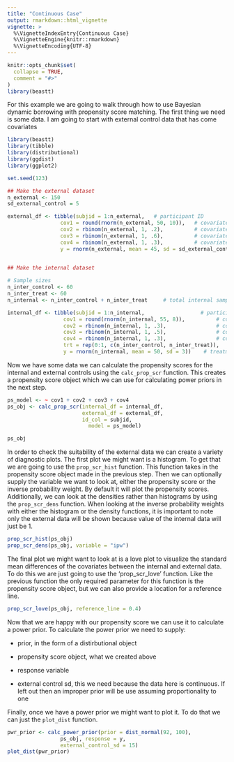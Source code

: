 ```yaml
---
title: "Continuous Case"
output: rmarkdown::html_vignette
vignette: >
  %\VignetteIndexEntry{Continuous Case}
  %\VignetteEngine{knitr::rmarkdown}
  %\VignetteEncoding{UTF-8}
---
```


```r
knitr::opts_chunk$set(
  collapse = TRUE,
  comment = "#>"
)
library(beastt)
```
For this example we are going to walk through how to use Bayesian dynamic borrowing with propensity score matching. The first thing we need is some data. I am going to start with external control data that has come covariates

```r
library(beastt)
library(tibble)
library(distributional)
library(ggdist)
library(ggplot2)

set.seed(123)

## Make the external dataset
n_external <- 150
sd_external_control = 5

external_df <- tibble(subjid = 1:n_external,   # participant ID
                 cov1 = round(rnorm(n_external, 50, 10)),   # covariate 1
                 cov2 = rbinom(n_external, 1, .2),          # covariate 2  (binary): ~20% level 1
                 cov3 = rbinom(n_external, 1, .6),          # covariate 3  (binary): ~60% level 1
                 cov4 = rbinom(n_external, 1, .3),          # covariate 4  (binary): ~30% level 1
                 y = rnorm(n_external, mean = 45, sd = sd_external_control))
                 

## Make the internal dataset

# Sample sizes
n_inter_control <- 60
n_inter_treat <- 60
n_internal <- n_inter_control + n_inter_treat     # total internal sample size

internal_df <- tibble(subjid = 1:n_internal,                  # participant ID
                  cov1 = round(rnorm(n_internal, 55, 8)),          # covariate 1: mean=55, SD=8 (not mean=50, SD=10)
                  cov2 = rbinom(n_internal, 1, .3),                # covariate 2: ~30% level 1 (not 20%)
                  cov3 = rbinom(n_internal, 1, .5),                # covariate 3: ~50% level 1 (not 60%)
                  cov4 = rbinom(n_internal, 1, .3),                # covariate 4: ~30% level 1 (same)
                  trt = rep(0:1, c(n_inter_control, n_inter_treat)),
                  y = rnorm(n_internal, mean = 50, sd = 3))    # treatment (0: control, 1: active treatment)
```

Now we have some data we can calculate the propensity scores for the internal and external controls using the `calc_prop_scr` function. This creates a propensity score object which we can use for calculating power priors in the next step.

```r
ps_model <- ~ cov1 + cov2 + cov3 + cov4
ps_obj <- calc_prop_scr(internal_df = internal_df, 
                        external_df = external_df, 
                        id_col = subjid,
                          model = ps_model)

ps_obj
```

In order to check the suitability of the external data we can create a variety of diagnostic plots. The first plot we might want is a histogram. To get that we are going to use the `prop_scr_hist` function. This function takes in the propensity score object made in the previous step. Then we can optionally supply the variable we want to look at, either the propensity score or the inverse probability weight. By default it will plot the propensity scores. Additionally, we can look at the densities rather than histograms by using the `prop_scr_dens` function. When looking at the inverse probability weights with either the histogram or the density functions, it is important to note only the external data will be shown because value of the internal data will just be 1.

```r
prop_scr_hist(ps_obj)
prop_scr_dens(ps_obj, variable = "ipw")
```

The final plot we might want to look at is a love plot to visualize the standard mean differences of the covariates between the internal and external data. To do this we are just going to use the 'prop_scr_love' function. Like the previous function the only required parameter for this function is the propensity score object, but we can also provide a location for a reference line.

```r
prop_scr_love(ps_obj, reference_line = 0.4)
```

Now that we are happy with our propensity score we can use it to calculate a power prior. To calculate the power prior we need to supply:

-   prior, in the form of a distirbutional object

-   propensity score object, what we created above

-   response variable

-   external control sd, this we need because the data here is continuous. If left out then an improper prior will be use assuming proportionality to one

Finally, once we have a power prior we might want to plot it. To do that we can just the `plot_dist` function.

```r
pwr_prior <- calc_power_prior(prior = dist_normal(92, 100), 
                 ps_obj, response = y, 
                 external_control_sd = 15)
plot_dist(pwr_prior)
```

